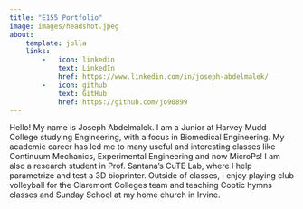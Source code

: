```yaml
---
title: "E155 Portfolio"
image: images/headshot.jpeg
about:
    template: jolla
    links:
        -   icon: linkedin
            text: LinkedIn
            href: https://www.linkedin.com/in/joseph-abdelmalek/
        -   icon: github
            text: GitHub
            href: https://github.com/jo90899
---
```


Hello! My name is Joseph Abdelmalek. I am a Junior at Harvey Mudd College studying Engineering, with a focus in Biomedical Engineering. My academic career has led me to many useful and interesting classes like Continuum Mechanics, Experimental Engineering and now MicroPs! I am also a research student in Prof. Santana's CuTE Lab, where I help parametrize and test a 3D bioprinter. Outside of classes, I enjoy playing club volleyball for the Claremont Colleges team and teaching Coptic hymns classes and Sunday School at my home church in Irvine.
